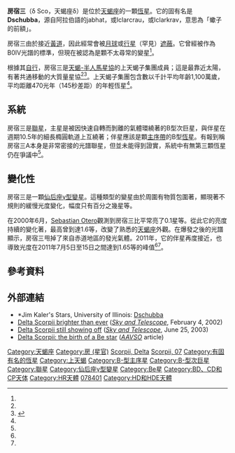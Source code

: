{{Starbox begin
 | name = 房宿三（天蝎座δ）
}}
{{Starbox image
 | image=
{{Location mark
|image=Scorpius constellation map.svg
|float=center
|alt=
|label=
|position=right
|width=280
|mark=Red circle.svg
|mark_width=12
|mark_link=δ Scorpii
|x=802|y=290.37
}}
|caption=房宿三的位置（圓圈）
}}
{{Starbox observe
 | constell    = [[天蝎座|天蝎座]]
 |星官= [[:Category:房_(星官)|房]]（[[房宿|房宿]]）
 | epoch       = J2000
 | ra          = {{RA|16|00|20.00528}}<ref name=aaa474_2_653/>
 | dec         = {{DEC|–22|37|18.1431}}<ref name=aaa474_2_653/>
 | appmag_v    = 2.307<ref name=apjs15/> {{nowrap|(1.6<ref name=miro2013>{{cite journal|bibcode=2013ApJ...766..119M|arxiv = 1302.4021 |doi = 10.1088/0004-637X/766/2/119 |title = THE 2011 PERIASTRON PASSAGE OF THE Be BINARY δ Scorpii |journal = The Astrophysical Journal |volume = 766 |issue = 2 |pages = 119 |year = 2013 |last1 = Miroshnichenko |first1 = A. S. |last2 = Pasechnik |first2 = A. V. |last3 = Manset |first3 = N. |last4 = Carciofi |first4 = A. C. |last5 = Rivinius |first5 = Th. |last6 = Štefl |first6 = S. |last7 = Gvaramadze |first7 = V. V. |last8 = Ribeiro |first8 = J. |last9 = Fernando |first9 = A. |last10 = Garrel |first10 = T. |last11 = Knapen |first11 = J. H. |last12 = Buil |first12 = C. |last13 = Heathcote |first13 = B. |last14 = Pollmann |first14 = E. |last15 = Mauclaire |first15 = B. |last16 = Thizy |first16 = O. |last17 = Martin |first17 = J. |last18 = Zharikov |first18 = S. V. |last19 = Okazaki |first19 = A. T. |last20 = Gandet |first20 = T. L. |last21 = Eversberg |first21 = T. |last22 = Reinecke |first22 = N. }}</ref> - 2.32<ref name=gcvs/>)}}
}}
{{Starbox character
 | class       = B0.3 IV<ref name=mnras309_1_221/> + B1-3V<ref name=miro/>
 | b-v         = –0.124<ref name=apjs15/>
 | u-b         = –0.920<ref name=apjs15/>
 | variable    = [[殼層星|仙后座γ型變星]]<ref name=gcvs>{{cite journal|bibcode=2009yCat....102025S|title=VizieR Online Data Catalog: General Catalogue of Variable Stars (Samus+ 2007–2013)|journal=VizieR On-line Data Catalog: B/gcvs.  Originally published in: 2009yCat....102025S|volume=1|pages=02025|author1=Samus|first1=N. N.|last2=Durlevich|first2=O. V.|year=2009|display-authors=etal}}</ref>
}}
{{Starbox astrometry
 | radial_v    = –7<ref name=rgcrv/>
 | prop_mo_ra  = -10.21<ref name=aaa474_2_653/>
 | prop_mo_dec = -35.41<ref name=aaa474_2_653/>
 | parallax    = 6.64
 | p_error     = 0.89
 | parallax_footnote = <ref name=aaa474_2_653/>
 | dist_pc     = 136.0<ref name=miro/>
 | absmag_v    = –3.8<ref name=aaa216_1_44/>
}}
{{Starbox orbit
 | reference = <ref name=miro/><ref name=aaa532_A80/>
 | period = 10.8092 ± 0.0005
 | axis = 0.09874 ± 0.00007
 | axis_unitless = 13.5 ± 0.1 AU
 | eccentricity = 0.936 ± 0.003
 | inclination = 36 ± 1
 | node = 174.0 ± 2.5
 | periastron = 2011 July 3rd
 | periarg = −2.3 ± 3.8
 | k1 = 23.9 ± 0.8
}}
{{Starbox detail
 | mass        = 13 + 8.2<ref name=miro>{{cite journal|doi=10.1088/0004-637X/766/2/119 |title=THE 2011 PERIASTRON PASSAGE OF THE Be BINARY δ Scorpii|journal=The Astrophysical Journal|volume=766|issue=2|pages=119|year=2013|last1=Miroshnichenko|first1=A. S.|last2=Pasechnik|first2=A. V.|last3=Manset|first3=N.|last4=Carciofi|first4=A. C.|last5=Rivinius|first5=Th.|last6=Štefl|first6=S.|last7=Gvaramadze|first7=V. V.|last8=Ribeiro|first8=J.|last9=Fernando|first9=A.|last10=Garrel|first10=T.|last11=Knapen|first11=J. H.|last12=Buil|first12=C.|last13=Heathcote|first13=B.|last14=Pollmann|first14=E.|last15=Mauclaire|first15=B.|last16=Thizy|first16=O.|last17=Martin|first17=J.|last18=Zharikov|first18=S. V.|last19=Okazaki|first19=A. T.|last20=Gandet|first20=T. L.|last21=Eversberg|first21=T.|last22=Reinecke|first22=N.|bibcode=2013ApJ...766..119M|arxiv = 1302.4021 }}</ref>
 | radius      = 6.7<ref name=mnras189_601/>(A)
 | luminosity  = 38,000<ref name=Pecaut/>(A)
 | temperature = 27,400<ref name=Pecaut/> + 20-24,000<ref name=miro/>
 | metal_fe    =
 | gravity     = 3.92<ref name=aaa216_1_44/>(A)
 | rotational_velocity = 180<ref name=mnras309_1_221/>(A)
 | age_myr     = {{nowrap|9-10}}<ref name=miro/><ref name=Pecaut/>
}}
{{Starbox catalog
 | names = Dschubba, Dzuba,<ref name=moore>{{cite book|doi=10.1007/978-1-4419-6409-0_24|chapter=Scorpion in the Sky|title=The Sky at Night|pages=95|year=2010|last1=Moore|first1=Patrick|isbn=978-1-4419-6408-3}}</ref> Al Jabba,<ref name=moore/> Iclarkrau,<ref name=moore/> [[Flamsteed_designation|7]] Scorpii, [[Bonner_Durchmusterung|BD]]−22°4068, [[Henry_Draper_catalogue|HD]] 143275, [[Hipparcos_catalogue|HIP]] 78401, [[Harvard_Revised_catalogue|HR]] 5953, [[Fifth_Fundamental_Catalogue|FK5]] 594, [[Smithsonian_Astrophysical_Observatory_Star_Catalog|SAO]] 184014, [[Catalogue_of_Components_of_Double_and_Multiple_Stars|CCDM]] 16003-2237
}}
{{Starbox reference
|Simbad=Delta+Scorpii
}}
{{Starbox end}}
'''房宿三'''（δ Sco，天蝎座δ）是位於[[天蝎座|天蝎座]]的一顆[[恆星|恆星]]。它的固有名是'''Dschubba'''，源自阿拉伯語的jabhat，或Iclarcrau，或Iclarkrav，意思為「蠍子的前額」。

房宿三由於接近[[黃道|黃道]]，因此經常會被[[月球|月球]]或[[行星|行星]]（罕見）[[掩星|遮蔽]]。它曾經被作為B0IV光譜的標準，但現在被認為是顆不太尋常的變星<ref name=miro/>。

根據其[[自行|自行]]，房宿三是[[天蝎-半人馬星協|天蝎-半人馬]][[恆星運動學#OB星協|星協]]的上天蝎子集團成員；這是最靠近太陽，有著共通移動的大質量星協<ref name=aaa216_1_44/><ref name="Pecaut">{{Cite journal|author=Mark J. Pecaut|author2=Eric E. Mamajek|author3=Eric J. Bubar|last-author-amp=yes|date=February 2012|title=A Revised Age for Upper Scorpius and the Star Formation History among the F-type Members of the Scorpius-Centaurus OB Association|journal=Astrophysical Journal|volume=746|issue=2|pages=154|arxiv = 1112.1695 |bibcode = 2012ApJ...746..154P |doi = 10.1088/0004-637X/746/2/154 }}</ref>。上天蝎子集團包含數以千計平均年齡1,100萬歲，平均距離470光年（145秒差距）的年輕恆星<ref name="Pecaut"/>。

== 系統 ==
房宿三是[[聯星|聯星]]，主星是被因快速自轉而剝離的氣體環繞著的B型次巨星，與伴星在週期10.5年的細長橢圓軌道上互繞著；伴星應該是顆[[主序星|主序帶]]的B型[[恆星|恆星]]。有報到稱房宿三A本身是非常密接的光譜聯星，但並未能得到證實，系統中有無第三顆恆星仍在爭議中<ref name=miro2013/>。

== 變化性 ==
房宿三是一顆[[殼層星|仙后座γ型變星]]。這種類型的變星由於周圍有物質包圍著，顯現著不規則的緩慢光度變化，幅度只有百分之幾星等。

在2000年6月，[[Sebastian_Otero|Sebastian Otero]]觀測到房宿三比平常亮了0.1星等。從此它的亮度持續的變化著，最高曾到達1.6等，改變了熟悉的[[天蝎座|天蝎座]]外觀。在爆發之後的光譜顯示，房宿三甩掉了來自赤道地區的發光氣體。2011年，它的伴星再度接近，也導致光度在2011年7月5日至15日之間達到1.65等的峰值<ref name=miro2013/><ref name=sigismondo/>。

== 參考資料 ==
{{reflist|refs=

<ref name=aaa474_2_653>{{cite journal | first=F. | last=van Leeuwen |date=November 2007 | title=Validation of the new Hipparcos reduction | journal=Astronomy and Astrophysics | volume=474 | issue=2 | pages=653–664 | bibcode=2007A&A...474..653V | doi=10.1051/0004-6361:20078357 |arxiv = 0708.1752 }}</ref>

<ref name=mnras309_1_221>{{cite journal | last1=Balona | first1=L. A. | last2=Dziembowski | first2=W. A. | title=Excitation and visibility of high-degree modes in stars | journal=[[Monthly_Notices_of_the_Royal_Astronomical_Society|Monthly Notices of the Royal Astronomical Society]] | volume=309 | issue=1 | pages=221–232 |date=October 1999 | doi=10.1046/j.1365-8711.1999.02821.x | bibcode=1999MNRAS.309..221B }}</ref>

<ref name=aaa216_1_44>{{cite journal | last1=de Geus | first1=E. J. | last2=de Zeeuw | first2=P. T. | last3=Lub | first3=J. | title=Physical parameters of stars in the Scorpio-Centaurus OB association | journal=Astronomy and Astrophysics | volume=216 | issue=1–2 | pages=44–61 |date=June 1989 | bibcode=1989A&A...216...44D }}</ref>

<ref name=mnras189_601>{{cite journal | display-authors=1 | last1=Underhill | first1=A. B. | last2=Divan | first2=L. | last3=Prevot-Burnichon | first3=M.-L. | last4=Doazan | first4=V. | title=Effective temperatures, angular diameters, distances and linear radii for 160 O and B stars | journal=Monthly Notices of the Royal Astronomical Society | volume=189 | issue=3 | pages=601–605 |date=November 1979 | bibcode=1979MNRAS.189..601U | doi=10.1093/mnras/189.3.601}}</ref>

<ref name=rgcrv>{{cite book | last=Evans | first=D. S. | date=June 20–24, 1966 | editor1-last=Batten | editor1-first=Alan Henry | editor2-last=Heard | editor2-first=John Frederick | title=The Revision of the General Catalogue of Radial Velocities | journal=Determination of Radial Velocities and their Applications | volume=30 | pages=57 | booktitle=Determination of Radial Velocities and their Applications, Proceedings from IAU Symposium no. 30 | location=University of Toronto | publisher=International Astronomical Union | bibcode=1967IAUS...30...57E }}</ref>

<ref name=apjs15>{{cite journal | last1=Gutierrez-Moreno | first1=Adelina | last2=Moreno | first2=Hugo | title=A photometric investigation of the Scorpio-Centaurus association |  journal=Astrophysical Journal Supplement | volume=15 | page=459 |date=June 1968 | bibcode=1968ApJS...15..459G | doi=10.1086/190168 }}</ref>

<ref name=aaa532_A80>{{cite journal | display-authors=1 | last1=Meilland | first1=A. | last2=Delaa | first2=O. | last3=Stee | first3=Ph. | last4=Kanaan | first4=S. | last5=Millour | first5=F. | last6=Mourard | first6=D. | last7=Bonneau | first7=D. | last8=Petrov | first8=R. | last9=Nardetto | first9=N. | last10=Marcotto | first10=A. | last11=Roussel | first11=A. | last12=Clausse | first12=J. M. | last13=Perraut | first13=K. | last14=McAlister | first14=H. | last15=Ten Brummelaar | first15=T. | last16=Sturmann | first16=J. | last17=Sturmann | first17=L. | last18=Turner | first18=N. | last19=Ridgway | first19=S. T. | last20=Farrington | first20=C. | last21=Goldfinger | first21=P. J. | title=The binary Be star δ Scorpii at high spectral and spatial resolution. I. Disk geometry and kinematics before the 2011 periastron | journal=Astronomy & Astrophysics | volume=532 | page=A80 |date=August 2011 | doi=10.1051/0004-6361/201116798 | bibcode=2011A&A...532A..80M |arxiv = 1106.1746 }}</ref>

<ref name=sigismondo>{{citation |author=Sigismondi, Costantino |title=Differential photometry of delta Scorpii during 2011 periastron |volume=1112 |pages=2356 |date=2011|arxiv=1112.2356 |bibcode=2011arXiv1112.2356S }}</ref>

}}

== 外部連結 ==
* *Jim Kaler's Stars, University of Illinois: [https://web.archive.org/web/20051123223503/http://www.astro.uiuc.edu/~kaler/sow/dschubba.html Dschubba]
* [http://skyandtelescope.com/news/current/article_462_1.asp Delta Scorpii brighter than ever]{{Dead link|date=2020年3月 |bot=InternetArchiveBot |fix-attempted=yes }} (''[[Sky_and_Telescope|Sky and Telescope]]'', February 4, 2002)
* [https://web.archive.org/web/20080808115504/http://skyandtelescope.com/news/article_986_1.asp Delta Scorpii still showing off] (''[[Sky_and_Telescope|Sky and Telescope]]'', June 25, 2003)
* [http://www.aavso.org/vsots_delsco Delta Scorpii: the birth of a Be star] {{Wayback|url=http://www.aavso.org/vsots_delsco |date=20160919203400 }} (''[[AAVSO|AAVSO]]'' article)

{{天蝎座恒星}}
{{星官|房宿|4|6}}

[[Category:天蝎座|Category:天蝎座]]
[[Category:房_(星官)|Category:房 (星官)]]
[[Category:拜耳天體|Scorpii, Delta]]
[[Category:佛氏天體|Scorpii, 07]]
[[Category:有固有名的恆星|Category:有固有名的恆星]]
[[Category:上天蝎|Category:上天蝎]]
[[Category:B-型主序星|Category:B-型主序星]]
[[Category:B-型次巨星|Category:B-型次巨星]]
[[Category:聯星|Category:聯星]]
[[Category:仙后座γ型變星|Category:仙后座γ型變星]]
[[Category:Be星|Category:Be星]]
[[Category:BD、CD和CP天体|Category:BD、CD和CP天体]]
[[Category:HR天體|Category:HR天體]]
[[Category:HIP天體|078401]]
[[Category:HD和HDE天體|Category:HD和HDE天體]]
